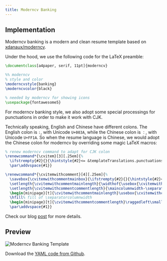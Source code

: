 ```yaml
---
title: Moderncv Banking
---
```


## Implementation

Moderncv banking is a modern and clean resume template based on
[xdanaux/moderncv](https://github.com/xdanaux/moderncv).

Under the hood, we use the following code for the LaTeX preamble:

```latex lineNumbers
\documentclass[a4paper, serif, 11pt]{moderncv}

%% moderncv
% style and color
\moderncvstyle{banking}
\moderncvcolor{black}

% needed by moderncv for showing icons
\usepackage{fontawesome5}
```

For moderncv banking style, we also adopt some special processings for
punctuations in order to make it work with CJK.

Technically speaking, English and Chinese have different colons. The English
colon is `:`, with Unicode `U+003A`, while the Chinese colon is `：`, with
Unicode `U+FF1A`. So when the resume language is Chinese, we would adopt the
Chinese colon for moderncv by overriding some magic LaTeX macros:

```latex lineNumbers
% renew moderncv command to adapt for CJK colon
\renewcommand*{\cvitem}[3][.25em]{%
  \ifstrempty{#2}{}{\hintstyle{#2}<= &templateTranslations.punctuations.Colon =>}{#3}%
  \par\addvspace{#1}}

\renewcommand*{\cvitemwithcomment}[4][.25em]{%
  \savebox{\cvitemwithcommentmainbox}{\ifstrempty{#2}{}{\hintstyle{#2}<= &templateTranslations.punctuations.Colon =>}#3}%
  \setlength{\cvitemwithcommentmainlength}{\widthof{\usebox{\cvitemwithcommentmainbox}}}%
  \setlength{\cvitemwithcommentcommentlength}{\maincolumnwidth-\separatorcolumnwidth-\cvitemwithcommentmainlength}%
  \begin{minipage}[t]{\cvitemwithcommentmainlength}\usebox{\cvitemwithcommentmainbox}\end{minipage}%
  \hfill% fill of \separatorcolumnwidth
  \begin{minipage}[t]{\cvitemwithcommentcommentlength}\raggedleft\small\itshape#4\end{minipage}%
  \par\addvspace{#1}}
```

Check our blog
[post](https://blog.ppresume.com/posts/multi-languagues-support#colon) for more
details.

## Preview

![Moderncv Banking Template](/static/images/docs/layout/templates/moderncv-banking-template.png)

Download the [YAML code from
Github](https://github.com/yamlresume/web/tree/main/content/docs/layout/templates/static/resources/moderncv-banking-template.yml).
